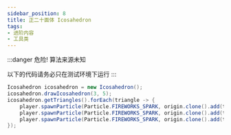 ```yaml
---
sidebar_position: 8
title: 正二十面体 Icosahedron
tags:
- 进阶内容
- 工具类
---
```


:::danger 危险!
算法来源未知

以下的代码请务必只在测试环境下运行
:::

```java
Icosahedron icosahedron = new Icosahedron();
icosahedron.drawIcosahedron(3, 5);
icosahedron.getTriangles().forEach(triangle -> {
    player.spawnParticle(Particle.FIREWORKS_SPARK, origin.clone().add(triangle.point1), 1, 0, 0, 0, 0);
    player.spawnParticle(Particle.FIREWORKS_SPARK, origin.clone().add(triangle.point2), 1, 0, 0, 0, 0);
    player.spawnParticle(Particle.FIREWORKS_SPARK, origin.clone().add(triangle.point3), 1, 0, 0, 0, 0);
});
```